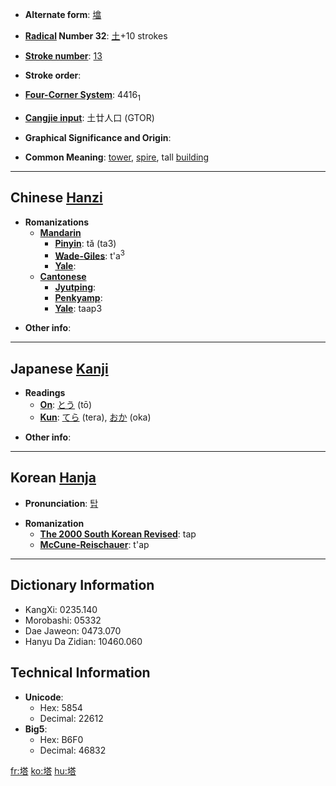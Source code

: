 * '''Alternate form''': [[墖]]

* '''[[Wiktionary:Chinese radical index| Radical]] Number 32''': [[Wiktionary:Chinese radical index 土|土]]+10 strokes

* '''[[Wiktionary:Chinese total strokes index|Stroke number]]''': [[Wiktionary:Chinese total strokes index 13|13]]

* '''Stroke order''': 

* '''[[Wiktionary:Chinese four corner index|Four-Corner System]]''': 4416<sub>1</sub>

* '''[[Wiktionary:Chinese Cangjie index|Cangjie input]]''': 土廿人口 (GTOR)

* '''Graphical Significance and Origin''': 

* '''Common Meaning''': [[tower]], [[spire]], tall [[building]]

----

== Chinese [[Hanzi]] ==

* '''Romanizations'''
** '''[[Mandarin]]'''
*** '''[[Pinyin]]''': tǎ (ta3)
*** '''[[Wade-Giles]]''': t'a<sup>3</sup>
*** '''[[Yale]]''': 
** '''[[Cantonese]]'''
*** '''[[Jyutping]]''':
*** '''[[Penkyamp]]''': 
*** '''[[Yale]]''': taap3

* '''Other info''': 

----

== Japanese [[Kanji]] ==

* '''Readings'''
** '''[[On]]''': [[とう]] (tō)
** '''[[Kun]]''': [[てら]] (tera), [[おか]] (oka)

* '''Other info''':  

----

== Korean [[Hanja]] ==

* '''Pronunciation''': [[탑]]

* '''Romanization'''
** '''[[The 2000 South Korean Revised Romanization|The 2000 South Korean Revised]]''': tap
** '''[[McCune-Reischauer]]''': t'ap

----

== Dictionary Information ==

* KangXi: 0235.140
* Morobashi: 05332
* Dae Jaweon: 0473.070
* Hanyu Da Zidian: 10460.060

== Technical Information ==

* '''Unicode''':
** Hex: 5854
** Decimal: 22612
* '''Big5''':
** Hex: B6F0
** Decimal: 46832

[[fr:塔]]
[[ko:塔]]
[[hu:塔]]
